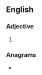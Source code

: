 ==English==

===Adjective===
{{head|en|comparative adjective}}

# {{en-comparative of|dusty}}

===Anagrams===
* {{anagrams|en|a=deirstu|erudits|retusid|rudites|réduits|studier}}